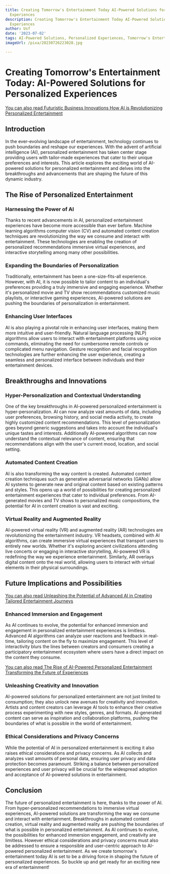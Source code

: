```yaml
---
title: Creating Tomorrow's Entertainment Today AI-Powered Solutions for Personalized
  Experiences
description: Creating Tomorrow's Entertainment Today AI-Powered Solutions for Personalized
  Experiences
author: Usf
date: '2023-07-02'
tags: AI-Powered Solutions, Personalized Experiences, Tomorrow's Entertainment
imageUrl: /pixa/20230726223028.jpg

---
```

# Creating Tomorrow's Entertainment  Today: AI-Powered Solutions for  Personalized Experiences

[You can also read Futuristic Business Innovations  How AI is Revolutionizing Personalized Entertainment](Futuristic%20Business%20Innovations%20How%20AI%20is%20Revolutionizing%20Personalized%20Entertainment)


## Introduction

In the ever-evolving landscape of entertainment, technology continues to push boundaries and reshape our experiences. With the advent of  artificial intelligence (AI), personalized entertainment has taken center stage providing users with tailor-made experiences that cater to their unique  preferences and interests. This article explores the exciting world of AI-powered solutions for personalized entertainment and delves into the breakthroughs and advancements that are shaping the future of this dynamic industry.

## The Rise of Personalized Entertainment

### Harnessing the Power of AI

Thanks to recent advancements  in AI, personalized entertainment experiences have become more  accessible than ever before. Machine learning algorithms computer vision (CV)  and automated content creation techniques are revolutionizing the way we consume and interact  with entertainment.  These  technologies are enabling  the creation of personalized recommendations immersive virtual experiences, and interactive storytelling among many other possibilities.

### Expanding the Boundaries of Personalization

Traditionally, entertainment has been a one-size-fits-all experience. However, with AI, it is now  possible to tailor content to an individual's preferences providing a truly immersive and engaging experience. Whether  it's personalized movie and TV show  recommendations customized music playlists, or interactive gaming experiences, AI-powered solutions are pushing the boundaries of personalization in entertainment.

### Enhancing User Interfaces

AI is also playing a pivotal role in enhancing user interfaces, making them  more intuitive and user-friendly. Natural language processing (NLP) algorithms allow users  to interact with entertainment platforms using  voice commands, eliminating the need for cumbersome remote controls or complicated menu navigation.  Gesture recognition  and facial recognition  technologies are further enhancing the user experience, creating a seamless and personalized interface between individuals and their entertainment devices.

## Breakthroughs and Innovations

### Hyper-Personalization  and Contextual Understanding

One of the key breakthroughs in AI-powered personalized entertainment is hyper-personalization. AI can now analyze vast amounts of data, including user  preferences, browsing history, and social media activity, to create highly customized  content recommendations. This level of personalization goes beyond generic suggestions  and takes into account  the individual's  unique tastes and interests.  Additionally AI-powered algorithms can now understand the contextual relevance of content, ensuring that recommendations align with  the user's current mood, location, and social setting.

### Automated  Content Creation

AI is also transforming the way content is created. Automated content creation techniques such as generative adversarial networks (GANs) allow AI systems to  generate new  and original content based on existing  patterns and  styles. This opens up a world of possibilities for creating personalized entertainment  experiences that cater to  individual preferences. From AI-generated movies  and TV shows to personalized music compositions,  the potential for AI in content creation  is vast  and exciting.

###  Virtual Reality and Augmented Reality

AI-powered virtual reality (VR) and  augmented reality (AR) technologies are revolutionizing the entertainment industry. VR headsets, combined with  AI algorithms, can create immersive virtual  experiences that transport users to  entirely new worlds. Whether it's exploring ancient civilizations attending live concerts or engaging in interactive storytelling, AI-powered VR is redefining the way we experience entertainment. Similarly, AR overlays digital  content onto  the real world, allowing users to interact with virtual elements in their physical surroundings.

## Future Implications and  Possibilities

[You  can also read Unleashing the Potential of Advanced AI in Creating Tailored Entertainment Journeys](Unleashing%20the%20Potential%20of%20Advanced%20AI%20in%20Creating%20Tailored%20Entertainment%20Journeys)


### Enhanced Immersion and Engagement

As AI  continues to  evolve, the potential for enhanced immersion  and engagement in personalized entertainment experiences is limitless. Advanced AI algorithms  can analyze user reactions and feedback in real-time, tailoring content on the fly to  maximize engagement. This level of interactivity blurs the lines  between creators and consumers creating a participatory entertainment ecosystem where users have a  direct impact on  the content they consume.

[You can also  read The Rise of  AI-Powered Personalized  Entertainment Transforming the Future of Experiences](The%20Rise%20of%20AI-Powered%20Personalized%20Entertainment%20Transforming%20the%20Future%20of%20Experiences)


### Unleashing Creativity and Innovation

AI-powered solutions for personalized entertainment are not just limited to consumption; they  also unlock new avenues for creativity and innovation. Artists and content creators can leverage AI tools to enhance their creative process experimenting with new  styles, genres, and formats. AI-generated content can serve as inspiration and collaboration platforms, pushing the  boundaries of what is possible in the world of entertainment.

### Ethical Considerations and Privacy Concerns

While the potential of  AI in personalized entertainment is exciting it also raises ethical considerations and privacy concerns. As AI collects and analyzes vast amounts of personal  data, ensuring user privacy and data protection becomes paramount. Striking a balance between personalized experiences and user privacy will be crucial for  the widespread adoption and acceptance of AI-powered solutions in entertainment.

## Conclusion

The future of personalized entertainment is here,  thanks to  the power of AI. From  hyper-personalized  recommendations  to immersive virtual  experiences, AI-powered solutions  are transforming the way we consume and interact with entertainment. Breakthroughs in automated content  creation,  virtual reality and augmented reality are  pushing the boundaries of what is possible in personalized entertainment. As AI continues to evolve, the possibilities for enhanced immersion engagement,  and creativity are limitless. However ethical considerations and privacy concerns must also be addressed to ensure a  responsible  and  user-centric approach to AI-powered personalized entertainment.  As we create tomorrow's entertainment today AI  is  set  to be a driving  force in shaping the future of personalized experiences. So buckle  up and get ready for an exciting new era of entertainment!